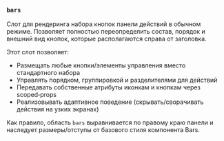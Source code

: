 ### `bars`

Слот для рендеринга набора кнопок панели действий в обычном режиме. Позволяет полностью переопределить состав, порядок и внешний вид кнопок, которые располагаются справа от заголовка.

Этот слот позволяет:
- Размещать любые кнопки/элементы управления вместо стандартного набора
- Управлять порядком, группировкой и разделителями для действий
- Передавать собственные атрибуты иконкам и кнопкам через scoped‑props
- Реализовывать адаптивное поведение (скрывать/сворачивать действия на узких экранах)

Как правило, область `bars` выравнивается по правому краю панели и наследует размеры/отступы от базового стиля компонента Bars.
